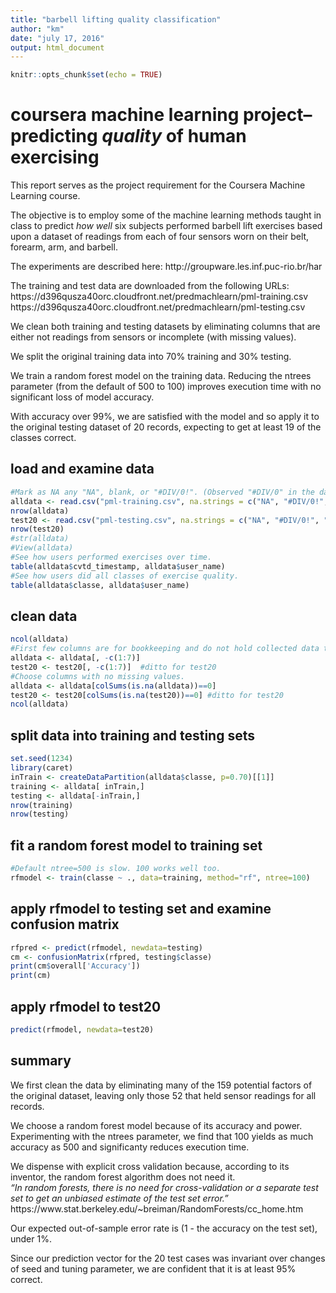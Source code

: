 ```yaml
---
title: "barbell lifting quality classification"
author: "km"
date: "july 17, 2016"
output: html_document
---
```


```r
knitr::opts_chunk$set(echo = TRUE)
```

# coursera machine learning project--predicting *quality* of human exercising

This report serves as the project requirement for the Coursera Machine Learning course.

The objective is to employ some of the machine learning methods taught in class to predict *how well* six subjects performed barbell lift exercises based upon a dataset of readings from each of four sensors worn on their belt, forearm, arm, and barbell.  

The experiments are described here: http://groupware.les.inf.puc-rio.br/har  

The training and test data are downloaded from the following URLs:
https://d396qusza40orc.cloudfront.net/predmachlearn/pml-training.csv  
https://d396qusza40orc.cloudfront.net/predmachlearn/pml-testing.csv  

We clean both training and testing datasets by eliminating columns that are either not readings from sensors or incomplete (with missing values).    

We split the original training data into 70% training and 30% testing.  

We train a random forest model on the training data. Reducing the ntrees parameter (from the default of 500 to 100) improves execution time with no significant loss of model accuracy.   

With accuracy over 99%, we are satisfied with the model and so apply it to the original testing dataset of 20 records, expecting to get at least 19 of the classes correct.  

## load and examine data
```r
#Mark as NA any "NA", blank, or "#DIV/0!". (Observed "#DIV/0" in the data.)
alldata <- read.csv("pml-training.csv", na.strings = c("NA", "#DIV/0!", ""))
nrow(alldata)
test20 <- read.csv("pml-testing.csv", na.strings = c("NA", "#DIV/0!", ""))
nrow(test20)
#str(alldata)
#View(alldata)
#See how users performed exercises over time.
table(alldata$cvtd_timestamp, alldata$user_name)
#See how users did all classes of exercise quality.
table(alldata$classe, alldata$user_name)
```

## clean data
```r
ncol(alldata)
#First few columns are for bookkeeping and do not hold collected data that could help predict classe.
alldata <- alldata[, -c(1:7)]
test20 <- test20[, -c(1:7)]  #ditto for test20
#Choose columns with no missing values.
alldata <- alldata[colSums(is.na(alldata))==0]
test20 <- test20[colSums(is.na(test20))==0] #ditto for test20
ncol(alldata)
```

## split data into training and testing sets
```r
set.seed(1234)
library(caret)
inTrain <- createDataPartition(alldata$classe, p=0.70)[[1]]
training <- alldata[ inTrain,]
testing <- alldata[-inTrain,]
nrow(training)
nrow(testing)
```

## fit a random forest model to training set
```r
#Default ntree=500 is slow. 100 works well too.
rfmodel <- train(classe ~ ., data=training, method="rf", ntree=100)
```

## apply rfmodel to testing set and examine confusion matrix
```r
rfpred <- predict(rfmodel, newdata=testing)
cm <- confusionMatrix(rfpred, testing$classe)
print(cm$overall['Accuracy'])
print(cm)
```

## apply rfmodel to test20
```r
predict(rfmodel, newdata=test20)
```

## summary

We first clean the data by eliminating many of the 159 potential factors of the original dataset, leaving only those 52 that held sensor readings for all records.  

We choose a random forest model because of its accuracy and power. Experimenting with the ntrees parameter, we find that 100 yields as much accuracy as 500 and significanty reduces execution time.    

We dispense with explicit cross validation because, according to its inventor, the random forest algorithm does not need it.  
*"In random forests, there is no need for cross-validation or a separate test set to get an unbiased estimate of the test set error."* https://www.stat.berkeley.edu/~breiman/RandomForests/cc_home.htm  

Our expected out-of-sample error rate is (1 - the accuracy on the test set), under 1%.  

Since our prediction vector for the 20 test cases was invariant over changes of seed and tuning parameter, we are confident that it is at least 95% correct.  

